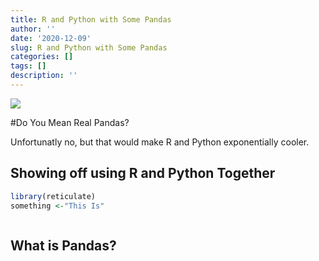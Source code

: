 ```yaml
---
title: R and Python with Some Pandas
author: ''
date: '2020-12-09'
slug: R and Python with Some Pandas
categories: []
tags: []
description: ''
---
```


![ ](/img/panda.jpg)

#Do You Mean Real Pandas?

Unfortunatly no, but that would make R and Python exponentially cooler. 

## Showing off using R and Python Together

```r
library(reticulate)
something <-"This Is"
```

```python

```
## What is Pandas?

```python


```


